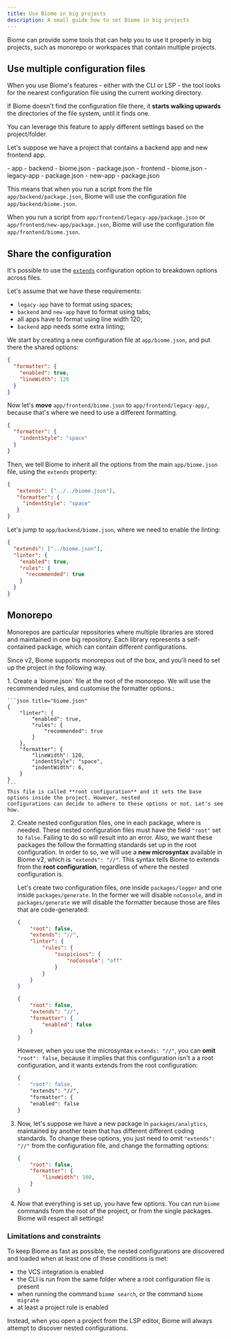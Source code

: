 ```yaml
---
title: Use Biome in big projects
description: A small guide how to set Biome in big projects
---
```



Biome can provide some tools that can help you to use it properly in big projects, such as monorepo or workspaces that contain multiple projects.


## Use multiple configuration files

When you use Biome's features - either with the CLI or LSP - the tool looks for the nearest configuration file using the current working directory.

If Biome doesn't find the configuration file there, it **starts walking upwards** the directories of the file system, until it finds one.

You can leverage this feature to apply different settings based on the project/folder.

Let's suppose we have a project that contains a backend app and new frontend app.


<FileTree>
  - app
    - backend
      - biome.json
      - package.json
    - frontend
      - biome.json
      - legacy-app
        - package.json
      - new-app
        - package.json
</FileTree>

This means that when you run a script from the file `app/backend/package.json`, Biome will use the configuration file `app/backend/biome.json`.

When you run a script from `app/frontend/legacy-app/package.json` or `app/frontend/new-app/package.json`, Biome will use the configuration file `app/frontend/biome.json`.

## Share the configuration

It's possible to use the [`extends`](/guides/configure-biome/#share-a-configuration-file) configuration option to breakdown options across files.

Let's assume that we have these requirements:
- `legacy-app` have to format using spaces;
- `backend` and `new-app` have to format using tabs;
- all apps have to format using line width 120;
- `backend` app needs some extra linting;

We start by creating a new configuration file at `app/biome.json`, and put there the shared options:


```json title="app/biome.json"
{
  "formatter": {
    "enabled": true,
    "lineWidth": 120
  }
}
```

Now let's **move** `app/frontend/biome.json` to `app/frontend/legacy-app/`, because that's where we need to use a different formatting.


```json title="app/frontend/legacy-app/biome.json"
{
  "formatter": {
    "indentStyle": "space"
  }
}
```

Then, we tell Biome to inherit all the options from the main `app/biome.json` file, using the `extends` property:

```json title="app/frontend/legacy-app/biome.json" ins={2}
{
   "extends": ["../../biome.json"],
   "formatter": {
     "indentStyle": "space"
   }
}
```

Let's jump to `app/backend/biome.json`, where we need to enable the linting:


```json title="app/backend/biome.json"
{
  "extends": ["../biome.json"],
  "linter": {
    "enabled": true,
    "rules": {
      "recommended": true
    }
  }
}
```

## Monorepo

Monorepos are particular repositories where multiple libraries are stored and maintained in one big repository. Each library represents a self-contained package, which can contain different configurations.

Since v2, Biome supports monorepos out of the box, and you'll need to set up the project in the following way.

<Steps>
1. Create a `biome.json` file at the root of the monorepo. We will use the recommended rules, and customise the formatter
    options.:

    ```json title="biome.json"
    {
        "linter": {
            "enabled": true,
            "rules": {
                "recommended": true
            }
        },
        "formatter": {
            "lineWidth": 120,
            "indentStyle": "space",
            "indentWidth": 6,
        }
    }
    ```
    This file is called **root configuration** and it sets the base options inside the project. However, nested
    configurations can decide to adhere to these options or not. Let's see how.

2. Create nested configuration files, one in each package, where is needed. These nested configuration files must have the
    field `"root"` set to `false`. Failing to do so will result into an error. Also, we want these packages the follow
    the formatting standards set up in the root configuration. In order to so, we will use a **new microsyntax**
    available in Biome v2, which is `"extends": "//"`. This syntax tells Biome to extends from the **root configuration**,
    regardless of where the nested configuration is.

    Let's create two configuration files,
    one inside `packages/logger` and one inside `packages/generate`. In the former we will disable `noConsole`, and in
    `packages/generate` we will disable the formatter because those are files that are code-generated:

    ```json title="packages/logger/biome.json"
    {
        "root": false,
        "extends": "//",
        "linter": {
            "rules": {
                "suspicious": {
                    "noConsole": "off"
                }
            }
        }
    }
    ```

    ```json title="packages/generate/biome.json"
    {
        "root": false,
        "extends": "//",
        "formatter": {
            "enabled": false
        }
    }
    ```
    However, when you use the microsyntax `extends: "//"`, you can **omit**  `"root": false`, because it implies that this configuration isn't a
    a root configuration, and it wants extends from the root configuration:

    ```diff title="packages/generate/biome.json"
    {
    -   "root": false,
        "extends": "//",
        "formatter": {
        "enabled": false
    }
    ```
3. Now, let's suppose we have a new package in `packages/analytics`, maintained by another team that has different different coding standards.
    To change these options, you just need to omit `"extends": "//"` from the configuration file, and change the formatting options:
    ```json title="packages/analytics/biome.json"
    {
        "root": false,
        "formatter": {
            "lineWidth": 100,
        }
    }

    ```
4. Now that everything is set up, you have few options. You can run `biome` commands from the root of the project, or from the single packages.
    Biome will respect all settings!
</Steps>

### Limitations and constraints

To keep Biome as fast as possible, the nested configurations are discovered and loaded when at least one of these conditions is met:
- the VCS integration is enabled
- the CLI is run from the same folder where a root configuration file is present
- when running the command `biome search`, or the command `biome migrate`
- at least a project rule is enabled

Instead, when you open a project from the LSP editor, Biome will always attempt to discover nested configurations.

